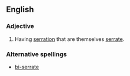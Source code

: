 ==English==

===Adjective===
{{en-adj|-}}

# {{botany|of leaves}} Having [[serration]] that are themselves [[serrate]].

===Alternative spellings===
*[[bi-serrate]]